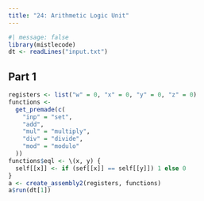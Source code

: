 ```yaml
---
title: "24: Arithmetic Logic Unit"
---
```


```r
#| message: false
library(mistlecode)
dt <- readLines("input.txt")
```

## Part 1

```r
registers <- list("w" = 0, "x" = 0, "y" = 0, "z" = 0)
functions <- 
  get_premade(c(
    "inp" = "set", 
    "add",
    "mul" = "multiply", 
    "div" = "divide", 
    "mod" = "modulo"
  ))
functions$eql <- \(x, y) {
  self[[x]] <- if (sef[[x]] == self[[y]]) 1 else 0
}
a <- create_assembly2(registers, functions)
a$run(dt[1])
```

